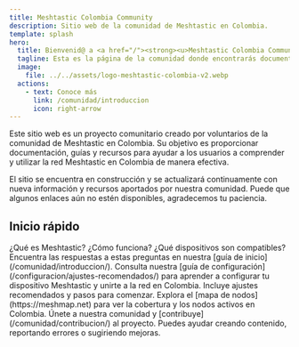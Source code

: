 ```yaml
---
title: Meshtastic Colombia Community
description: Sitio web de la comunidad de Meshtastic en Colombia.
template: splash
hero:
  title: Bienvenid@ a <a href="/"><strong><u>Meshtastic Colombia Community</u></strong></a>
  tagline: Esta es la página de la comunidad donde encontrarás documentación y recursos de la red Meshtastic en Colombia.
  image:
    file: ../../assets/logo-meshtastic-colombia-v2.webp
  actions:
    - text: Conoce más
      link: /comunidad/introduccion
      icon: right-arrow
---
```



<p>
Este sitio web es un proyecto comunitario creado por voluntarios de la comunidad de Meshtastic en Colombia. Su objetivo es proporcionar documentación, guías y recursos para ayudar a los usuarios a comprender y utilizar la red Meshtastic en Colombia de manera efectiva.
</p>

<Aside title="Ten presente..." type="caution">El sitio se encuentra en construcción y se actualizará continuamente con nueva información y recursos aportados por nuestra comunidad. Puede que algunos enlaces aún no estén disponibles, agradecemos tu paciencia.</Aside>



## Inicio rápido

<CardGrid>
	<Card title="Acerca del Meshtastic" icon="open-book">
		¿Qué es Meshtastic? ¿Cómo funciona? ¿Qué dispositivos son compatibles? Encuentra las respuestas a estas preguntas en nuestra [guía de inicio](/comunidad/introduccion/).
	</Card>
	<Card title="Configuración" icon="laptop">
		Consulta nuestra [guía de configuración](/configuracion/ajustes-recomendados/) para aprender a configurar tu dispositivo Meshtastic y unirte a la red en Colombia. Incluye ajustes recomendados y pasos para comenzar.
	</Card>
	<Card title="Mapa de nodos" icon="magnifier">
		Explora el [mapa de nodos](https://meshmap.net) para ver la cobertura y los nodos activos en Colombia.
	</Card>
	<Card title="Participa y contribuye" icon="star">
		Únete a nuestra comunidad y [contribuye](/comunidad/contribucion/) al proyecto. Puedes ayudar creando contenido, reportando errores o sugiriendo mejoras.
	</Card>
</CardGrid>

<Footer/>
